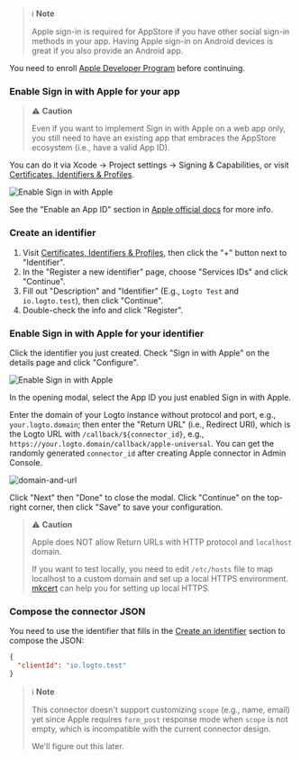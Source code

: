 > ℹ️ **Note**
> 
> Apple sign-in is required for AppStore if you have other social sign-in methods in your app.
> Having Apple sign-in on Android devices is great if you also provide an Android app.

You need to enroll [Apple Developer Program](https://developer.apple.com/programs/) before continuing.

### Enable Sign in with Apple for your app

> ⚠️ **Caution**
> 
> Even if you want to implement Sign in with Apple on a web app only, you still need to have an existing app that embraces the AppStore ecosystem (i.e., have a valid App ID).

You can do it via Xcode -> Project settings -> Signing & Capabilities, or visit [Certificates, Identifiers & Profiles](https://developer.apple.com/account/resources/identifiers/list/bundleId).

![Enable Sign in with Apple](./assets/enable-sign-in-with-apple-in-xcode.png)

See the "Enable an App ID" section in [Apple official docs](https://developer.apple.com/documentation/sign_in_with_apple/configuring_your_environment_for_sign_in_with_apple) for more info.

### Create an identifier

1. Visit [Certificates, Identifiers & Profiles](https://developer.apple.com/account/resources/identifiers/list/serviceId), then click the "+" button next to "Identifier".
2. In the "Register a new identifier" page, choose "Services IDs" and click "Continue".
3. Fill out "Description" and "Identifier" (E.g., `Logto Test` and `io.logto.test`), then click "Continue".
4. Double-check the info and click "Register".

### Enable Sign in with Apple for your identifier

Click the identifier you just created. Check "Sign in with Apple" on the details page and click "Configure".

![Enable Sign in with Apple](./assets/enable-sign-in-with-apple.png)

In the opening modal, select the App ID you just enabled Sign in with Apple.

Enter the domain of your Logto instance without protocol and port, e.g., `your.logto.domain`; then enter the "Return URL" (i.e., Redirect URI), which is the Logto URL with `/callback/${connector_id}`, e.g., `https://your.logto.domain/callback/apple-universal`. You can get the randomly generated `connector_id` after creating Apple connector in Admin Console.

![domain-and-url](./assets/domain-and-url.png)

Click "Next" then "Done" to close the modal. Click "Continue" on the top-right corner, then click "Save" to save your configuration.

> ⚠️ **Caution**
> 
> Apple does NOT allow Return URLs with HTTP protocol and `localhost` domain.
> 
> If you want to test locally, you need to edit `/etc/hosts` file to map localhost to a custom domain and set up a local HTTPS environment. [mkcert](https://github.com/FiloSottile/mkcert) can help you for setting up local HTTPS.

### Compose the connector JSON

You need to use the identifier that fills in the [Create an identifier](#create-an-identifier) section to compose the JSON:

```json
{
  "clientId": "io.logto.test"
}
```

> ℹ️ **Note**
> 
> This connector doesn't support customizing `scope` (e.g., name, email) yet since Apple requires `form_post` response mode when `scope` is not empty, which is incompatible with the current connector design.
> 
> We'll figure out this later.
